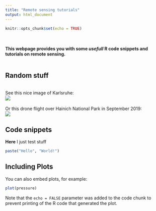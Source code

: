 ```yaml
---
title: "Remote sensing tutorials"
output: html_document
---
```


```r
knitr::opts_chunk$set(echo = TRUE)
```
\
\
**This webpage provides you with some *usefull* R code snippets and tutorials on remote sensing.** <br><br>

## Random stuff
<br>
See this nice image of Karlsruhe:<br>
![](http://www.livinginkarlsruhe.com/wp-content/uploads/2017/09/KupferstichZirkel_klein.jpg)
<br>
<br>
Or this drone flight over Hainich National Park in September 2019:<br>
![](D:/miscellaneous/GIFs/Hainich/Hainich.gif)


## Code snippets

**Here** I just test stuff

```r
paste("Hello", "World!")
```

## Including Plots

You can also embed plots, for example:

```r
plot(pressure)
```

Note that the `echo = FALSE` parameter was added to the code chunk to prevent printing of the R code that generated the plot.
